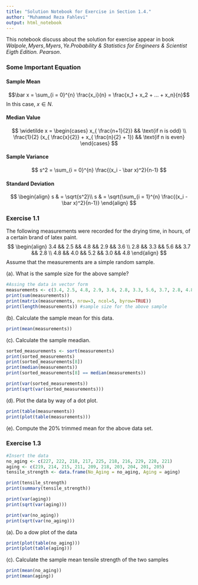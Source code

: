 ```yaml
---
title: "Solution Notebook for Exercise in Section 1.4."
author: "Muhammad Reza Fahlevi"
output: html_notebook
---
```

This notebook discuss about the solution for exercise appear in book $Walpole, Myers, Myers, Ye. \textit{Probability & Statistics for Engineers & Scientist Eigth Edition. } Pearson.$

### Some Important Equation
#### Sample Mean
$$\bar x = \sum_{i = 0}^{n} \frac{x_i}{n} = \frac{x_1 + x_2 + ... + x_n}{n}$$
In this case, $x\in{N}$.

#### Median Value
$$
\widetilde x = \begin{cases} x_{ \frac{n+1}{2}} && \text{if n is odd} \\ \frac{1}{2} (x_{ \frac{x}{2}} + x_{ \frac{n}{2} + 1}) && \text{if n is even} \end{cases}
$$

#### Sample Variance
$$
s^2 = \sum_{i = 0}^{n} \frac{(x_i - \bar x)^2}{n-1}
$$

#### Standard Deviation
$$
\begin{align}
s & = \sqrt{s^2}\\
s & = \sqrt{\sum_{i = 1}^{n} \frac{(x_i - \bar x)^2}{n-1}}
\end{align}
$$

### Exercise 1.1
The following measurements were recorded for the drying time, in hours, of a certain brand of latex paint.
$$
\begin{align}
3.4 && 2.5 && 4.8 && 2.9 && 3.6 \\
2.8 && 3.3 && 5.6 && 3.7 && 2.8 \\
4.8 && 4.0 && 5.2 && 3.0 && 4.8
\end{align}
$$
Assume that the measurements are a simple random sample.

(a). What is the sample size for the above sample?
```r
#Assing the data in vector form
measurements <- c(3.4, 2.5, 4.8, 2.9, 3.6, 2.8, 3.3, 5.6, 3.7, 2.8, 4.8, 4.0, 5.2, 3.0, 4.8)
print(sum(measurements))
print(matrix(measurements, nrow=3, ncol=5, byrow=TRUE))
print(length(measurements)) #sample size for the above sample
```

(b). Calculate the sample mean for this data.
```r
print(mean(measurements))
```

(c). Calculate the sample meadian.
```r
sorted_measurements <- sort(measurements)
print(sorted_measurements)
print(sorted_measurements[8])
print(median(measurements))
print(sorted_measurements[8] == median(measurements))

print(var(sorted_measurements))
print(sqrt(var(sorted_measurements)))
```

(d). Plot the data by way of a dot plot.
```r
print(table(measurements))
print(plot(table(measurements)))
```

(e). Compute the 20% trimmed mean for the above data set.

### Exercise 1.3
```r
#Insert the data
no_aging <- c(227, 222, 218, 217, 225, 218, 216, 229, 228, 221)
aging <- c(219, 214, 215, 211, 209, 218, 203, 204, 201, 205)
tensile_strength <- data.frame(No_Aging = no_aging, Aging = aging)

print(tensile_strength)
print(summary(tensile_strength))

print(var(aging))
print(sqrt(var(aging)))

print(var(no_aging))
print(sqrt(var(no_aging)))
```
(a). Do a dow plot of the data
```r
print(plot(table(no_aging)))
print(plot(table(aging)))
```
(c). Calculate the sample mean tensile strength of the two samples
```r
print(mean(no_aging))
print(mean(aging))
```
